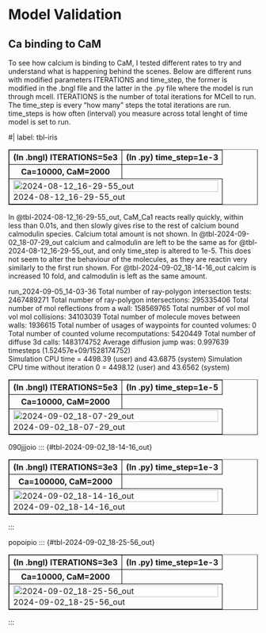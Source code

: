 # Model Validation

## Ca binding to CaM

To see how calcium is binding to CaM, I tested different rates to try and understand what is happening behind the scenes. Below are different runs with modified parameters ITERATIONS and time_step, the former is modified in the .bngl file and the latter in the .py file where the model is run through mcell. ITERATIONS is the number of total iterations for MCell to run. The time_step is every "how many" steps the total iterations are run. time_steps is how often (interval) you measure across total lenght of time model is set to run. 

::: {#tbl-2024-09-02_18-07-29_out} 
```{=html}
#| label: tbl-iris
<table border="1" style="border-collapse: collapse; width: 100%;">
  <tr>
    <th style="border: 1px solid black;">(In .bngl) ITERATIONS=5e3</th>
    <th style="border: 1px solid black;">(In .py) time_step=1e-3</th>
  </tr>
    <th style="border: 1px solid black;"> Ca=10000, CaM=2000 </th>
  </tr>
  <tr>
    <td colspan="2" style="border: 1px solid black;"> 
        <img src="40-results-figures/2024-08-12_16-29-55_out.png" alt="2024-08-12_16-29-55_out" style="width:100%;">
        <div>2024-08-12_16-29-55_out</div>
    </td>
  </tr>
</table>
```
:::

In @tbl-2024-08-12_16-29-55_out, CaM_Ca1 reacts really quickly, within less than 0.01s, and then slowly gives rise to the rest of calcium bound calmodulin species. Calcium total amount is not shown. 
In @tbl-2024-09-02_18-07-29_out calcium and calmodulin are left to be the same as for @tbl-2024-08-12_16-29-55_out, and only time_step is altered to 1e-5. This does not seem to alter the behaviour of the molecules, as they are reactin very similarly to the first run shown.
For @tbl-2024-09-02_18-14-16_out calcim is increased 10 fold, and calmodulin is left as the same amount. 

run_2024-09-05_14-03-36
Total number of ray-polygon intersection tests: 2467489271
Total number of ray-polygon intersections: 295335406
Total number of mol reflections from a wall: 158569765
Total number of vol mol vol mol collisions: 34103039
Total number of molecule moves between walls: 1936615
Total number of usages of waypoints for counted volumes: 0
Total number of counted volume recomputations: 5420449
Total number of diffuse 3d calls: 1483174752
Average diffusion jump was: 0.997639 timesteps  (1.52457e+09/1528174752)        
Simulation CPU time = 4498.39 (user) and 43.6875 (system)
Simulation CPU time without iteration 0 = 4498.12 (user) and 43.6562 (system)

::: {#tbl-2024-09-02_18-07-29_out}
<table border="1" style="border-collapse: collapse; width: 100%;">
  <tr>
    <th style="border: 1px solid black;">(In .bngl) ITERATIONS=5e3</th>
    <th style="border: 1px solid black;">(In .py) time_step=1e-5</th>
  </tr>
    <th style="border: 1px solid black;"> Ca=10000, CaM=2000 </th>
  </tr>
  <tr>
    <td colspan="2" style="border: 1px solid black;"> 
        <img src="40-results-figures/2024-09-02_18-07-29_out.png" alt="2024-09-02_18-07-29_out" style="width:100%;">
        <div>2024-09-02_18-07-29_out</div>
    </td>
  </tr>
</table>

:::

090jjjoio
::: {#tbl-2024-09-02_18-14-16_out}
<table border="1" style="border-collapse: collapse; width: 100%;">
  <tr>
    <th style="border: 1px solid black;">(In .bngl) ITERATIONS=3e3</th>
    <th style="border: 1px solid black;">(In .py) time_step=1e-3</th>
  </tr>
    <th style="border: 1px solid black;"> Ca=100000, CaM=2000 </th>
  </tr>
  <tr>
    <td colspan="2" style="border: 1px solid black;"> 
        <img src="40-results-figures/2024-09-02_18-14-16_out.png" alt="2024-09-02_18-14-16_out" style="width:100%;">
        <div>2024-09-02_18-14-16_out</div>
    </td>
  </tr>
</table>

:::

popoipio
::: {#tbl-2024-09-02_18-25-56_out}
<table border="1" style="border-collapse: collapse; width: 100%;">
  <tr>
    <th style="border: 1px solid black;">(In .bngl) ITERATIONS=3e3</th>
    <th style="border: 1px solid black;">(In .py) time_step=1e-3</th>
  </tr>
    <th style="border: 1px solid black;"> Ca=10000, CaM=2000 </th>
  </tr>
  <tr>
    <td colspan="2" style="border: 1px solid black;"> 
        <img src="40-results-figures/2024-09-02_18-25-56_out.png" alt="2024-09-02_18-25-56_out" style="width:100%;">
        <div>2024-09-02_18-25-56_out</div>
    </td>
  </tr>
</table>

:::